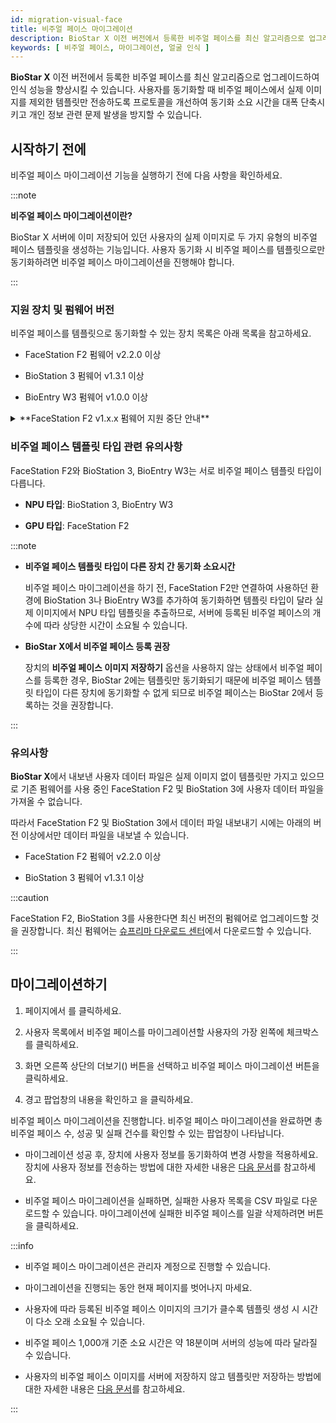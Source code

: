 ```yaml
---
id: migration-visual-face
title: 비주얼 페이스 마이그레이션
description: BioStar X 이전 버전에서 등록한 비주얼 페이스를 최신 알고리즘으로 업그레이드하여 인식 성능을 향상시킬 수 있습니다.
keywords: [ 비주얼 페이스, 마이그레이션, 얼굴 인식 ]
---
```


**BioStar X** 이전 버전에서 등록한 비주얼 페이스를 최신 알고리즘으로 업그레이드하여 인식 성능을 향상시킬 수 있습니다. 사용자를 동기화할 때 비주얼 페이스에서 실제 이미지를 제외한 템플릿만 전송하도록 프로토콜을 개선하여 동기화 소요 시간을 대폭 단축시키고 개인 정보 관련 문제 발생을 방지할 수 있습니다.

## 시작하기 전에

비주얼 페이스 마이그레이션 기능을 실행하기 전에 다음 사항을 확인하세요.

:::note

**비주얼 페이스 마이그레이션이란?**

BioStar X 서버에 이미 저장되어 있던 사용자의 실제 이미지로 두 가지 유형의 비주얼 페이스 템플릿을 생성하는 기능입니다. 사용자 동기화 시 비주얼 페이스를 템플릿으로만 동기화하려면 <Cmd>비주얼 페이스 마이그레이션</Cmd>을 진행해야 합니다.

:::

### 지원 장치 및 펌웨어 버전

비주얼 페이스를 템플릿으로 동기화할 수 있는 장치 목록은 아래 목록을 참고하세요.

* FaceStation F2 펌웨어 v2.2.0 이상

* BioStation 3 펌웨어 v1.3.1 이상

* BioEntry W3 펌웨어 v1.0.0 이상

<details>

<summary>**FaceStation F2 v1.x.x 펌웨어 지원 중단 안내**</summary>

FaceStation F2의 1.x.x 버전 펌웨어를 사용 중이라면, **BioStar X**의 비주얼 페이스 마이그레이션 기능을 사용할 수 없습니다. FaceStation F2를 최신 펌웨어로 업그레이드하세요. 최신 펌웨어는 [슈프리마 다운로드 센터](https://download.supremainc.com/)에서 다운로드할 수 있습니다.

</details>

### 비주얼 페이스 템플릿 타입 관련 유의사항

FaceStation F2와 BioStation 3, BioEntry W3는 서로 비주얼 페이스 템플릿 타입이 다릅니다.

* **NPU 타입**: BioStation 3, BioEntry W3

* **GPU 타입**: FaceStation F2

:::note

* **비주얼 페이스 템플릿 타입이 다른 장치 간 동기화 소요시간**

  <Cmd>비주얼 페이스 마이그레이션</Cmd>을 하기 전, FaceStation F2만 연결하여 사용하던 환경에 BioStation 3나 BioEntry W3를 추가하여 동기화하면 템플릿 타입이 달라 실제 이미지에서 NPU 타입 템플릿을 추출하므로, 서버에 등록된 비주얼 페이스의 개수에 따라 상당한 시간이 소요될 수 있습니다.

* **BioStar X에서 비주얼 페이스 등록 권장**

  장치의 **비주얼 페이스 이미지 저장하기** 옵션을 사용하지 않는 상태에서 비주얼 페이스를 등록한 경우, BioStar 2에는 템플릿만 동기화되기 때문에 비주얼 페이스 템플릿 타입이 다른 장치에 동기화할 수 없게 되므로 비주얼 페이스는 BioStar 2에서 등록하는 것을 권장합니다.

:::

### 유의사항

**BioStar X**에서 내보낸 사용자 데이터 파일은 실제 이미지 없이 템플릿만 가지고 있으므로 기존 펌웨어를 사용 중인 FaceStation F2 및 BioStation 3에 사용자 데이터 파일을 가져올 수 없습니다.

따라서 FaceStation F2 및 BioStation 3에서 데이터 파일 내보내기 시에는 아래의 버전 이상에서만 데이터 파일을 내보낼 수 있습니다.

* FaceStation F2 펌웨어 v2.2.0 이상

* BioStation 3 펌웨어 v1.3.1 이상

:::caution

FaceStation F2, BioStation 3를 사용한다면 최신 버전의 펌웨어로 업그레이드할 것을 권장합니다. 최신 펌웨어는 [슈프리마 다운로드 센터](https://download.supremainc.com/)에서 다운로드할 수 있습니다.

:::


## 마이그레이션하기

1. <Cmd sid='common.header.launcher' /> 페이지에서 <Cmd sid='common.header.user' />를 클릭하세요.

1. 사용자 목록에서 비주얼 페이스를 마이그레이션할 사용자의 가장 왼쪽에 체크박스를 클릭하세요.

1. 화면 오른쪽 상단의 더보기(<IcMore/>) 버튼을 선택하고 <Cmd>비주얼 페이스 마이그레이션</Cmd> 버튼을 클릭하세요.

1. 경고 팝업창의 내용을 확인하고 <Cmd sid='common.acknowledge' />을 클릭하세요.

비주얼 페이스 마이그레이션을 진행합니다. 비주얼 페이스 마이그레이션을 완료하면 총 비주얼 페이스 수, 성공 및 실패 건수를 확인할 수 있는 팝업창이 나타납니다.

* 마이그레이션 성공 후, 장치에 사용자 정보를 동기화하여 변경 사항을 적용하세요. 장치에 사용자 정보를 전송하는 방법에 대한 자세한 내용은 [다음 문서](user-info-with-device)를 참고하세요.

* 비주얼 페이스 마이그레이션을 실패하면, 실패한 사용자 목록을 CSV 파일로 다운로드할 수 있습니다. 마이그레이션에 실패한 비주얼 페이스를 일괄 삭제하려면 <Cmd sid='common.delete' /> 버튼을 클릭하세요.

:::info

* <Cmd>비주얼 페이스 마이그레이션</Cmd>은 관리자 계정으로 진행할 수 있습니다.

* 마이그레이션을 진행되는 동안 현재 페이지를 벗어나지 마세요.

* 사용자에 따라 등록된 비주얼 페이스 이미지의 크기가 클수록 템플릿 생성 시 시간이 다소 오래 소요될 수 있습니다.

* 비주얼 페이스 1,000개 기준 소요 시간은 약 18분이며 서버의 성능에 따라 달라질 수 있습니다.

* 사용자의 비주얼 페이스 이미지를 서버에 저장하지 않고 템플릿만 저장하는 방법에 대한 자세한 내용은 [다음 문서](#)를 참고하세요.

:::